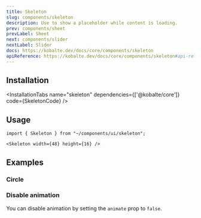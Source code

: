 ```yaml
---
title: Skeleton
slug: components/skeleton
description: Use to show a placeholder while content is loading.
prev: components/sheet
prevLabel: Sheet
next: components/slider
nextLabel: Slider
docs: https://kobalte.dev/docs/core/components/skeleton
apiReference: https://kobalte.dev/docs/core/components/skeleton#api-reference
---
```



<PreviewTabs demoCode={SkeletonDemoCode}>
    <SkeletonDemo client:only="solid-js" /> 
</PreviewTabs>

## Installation

<InstallationTabs name="skeleton" dependencies={['@kobalte/core']} code={SkeletonCode} />

## Usage

```tsx
import { Skeleton } from "~/components/ui/skeleton";
```

```tsx
<Skeleton width={48} height={16} />
```

## Examples

### Circle

<PreviewTabs demoCode={SkeletonCircleCode} class="mt-4">
    <SkeletonCircle client:only="solid-js" />
</PreviewTabs>

### Disable animation

You can disable animation by setting the `animate` prop to `false`.

<PreviewTabs demoCode={SkeletonNoAnimationCode} class="mt-4">
    <SkeletonNoAnimation client:only="solid-js" />
</PreviewTabs>
